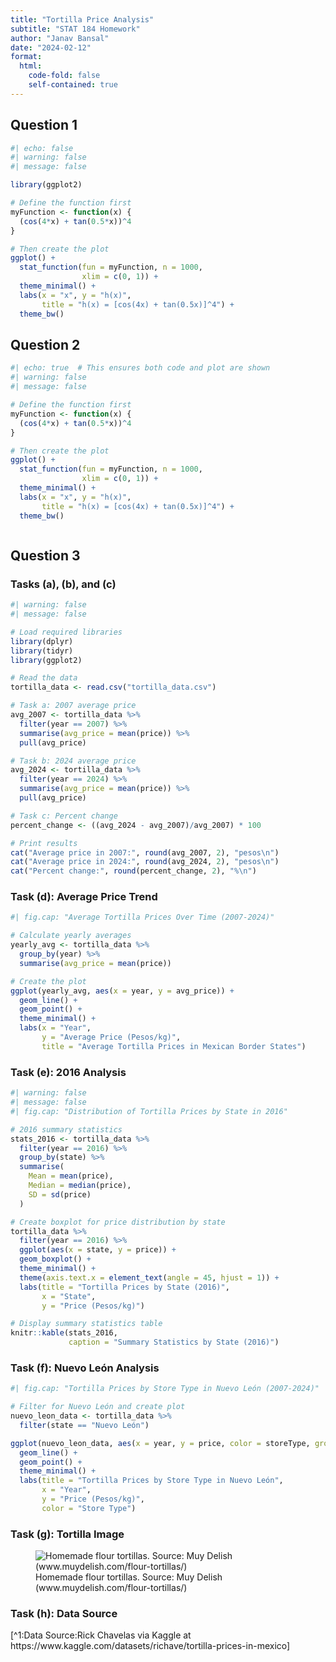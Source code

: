 ```yaml
---
title: "Tortilla Price Analysis"
subtitle: "STAT 184 Homework"
author: "Janav Bansal"
date: "2024-02-12"
format:
  html:
    code-fold: false
    self-contained: true
---
```


## Question 1

```r
#| echo: false
#| warning: false
#| message: false

library(ggplot2)

# Define the function first
myFunction <- function(x) {
  (cos(4*x) + tan(0.5*x))^4
}

# Then create the plot
ggplot() +
  stat_function(fun = myFunction, n = 1000,
                xlim = c(0, 1)) +
  theme_minimal() +
  labs(x = "x", y = "h(x)",
       title = "h(x) = [cos(4x) + tan(0.5x)]^4") +
  theme_bw()
```

## Question 2

```r
#| echo: true  # This ensures both code and plot are shown
#| warning: false
#| message: false

# Define the function first
myFunction <- function(x) {
  (cos(4*x) + tan(0.5*x))^4
}

# Then create the plot
ggplot() +
  stat_function(fun = myFunction, n = 1000,
                xlim = c(0, 1)) +
  theme_minimal() +
  labs(x = "x", y = "h(x)",
       title = "h(x) = [cos(4x) + tan(0.5x)]^4") +
  theme_bw()



```

## Question 3

### Tasks (a), (b), and (c)

```r

#| warning: false
#| message: false

# Load required libraries
library(dplyr)
library(tidyr)
library(ggplot2)

# Read the data
tortilla_data <- read.csv("tortilla_data.csv")

# Task a: 2007 average price
avg_2007 <- tortilla_data %>%
  filter(year == 2007) %>%
  summarise(avg_price = mean(price)) %>%
  pull(avg_price)

# Task b: 2024 average price
avg_2024 <- tortilla_data %>%
  filter(year == 2024) %>%
  summarise(avg_price = mean(price)) %>%
  pull(avg_price)

# Task c: Percent change
percent_change <- ((avg_2024 - avg_2007)/avg_2007) * 100

# Print results
cat("Average price in 2007:", round(avg_2007, 2), "pesos\n")
cat("Average price in 2024:", round(avg_2024, 2), "pesos\n")
cat("Percent change:", round(percent_change, 2), "%\n")
```

### Task (d): Average Price Trend

```r
#| fig.cap: "Average Tortilla Prices Over Time (2007-2024)"

# Calculate yearly averages
yearly_avg <- tortilla_data %>%
  group_by(year) %>%   
  summarise(avg_price = mean(price)) 

# Create the plot
ggplot(yearly_avg, aes(x = year, y = avg_price)) +  
  geom_line() +
  geom_point() +
  theme_minimal() +
  labs(x = "Year", 
       y = "Average Price (Pesos/kg)",
       title = "Average Tortilla Prices in Mexican Border States")

```

### Task (e): 2016 Analysis

```r
#| warning: false
#| message: false
#| fig.cap: "Distribution of Tortilla Prices by State in 2016"

# 2016 summary statistics
stats_2016 <- tortilla_data %>%
  filter(year == 2016) %>%
  group_by(state) %>%
  summarise(
    Mean = mean(price),
    Median = median(price),
    SD = sd(price)
  )

# Create boxplot for price distribution by state
tortilla_data %>%
  filter(year == 2016) %>%
  ggplot(aes(x = state, y = price)) +
  geom_boxplot() +
  theme_minimal() +
  theme(axis.text.x = element_text(angle = 45, hjust = 1)) +
  labs(title = "Tortilla Prices by State (2016)",
       x = "State",
       y = "Price (Pesos/kg)")

# Display summary statistics table
knitr::kable(stats_2016, 
             caption = "Summary Statistics by State (2016)")
```

### Task (f): Nuevo León Analysis

```r
#| fig.cap: "Tortilla Prices by Store Type in Nuevo León (2007-2024)"

# Filter for Nuevo León and create plot
nuevo_leon_data <- tortilla_data %>%
  filter(state == "Nuevo León")

ggplot(nuevo_leon_data, aes(x = year, y = price, color = storeType, group = storeType)) + 
  geom_line() +
  geom_point() +
  theme_minimal() +
  labs(title = "Tortilla Prices by Store Type in Nuevo León",
       x = "Year",
       y = "Price (Pesos/kg)",
       color = "Store Type")
```

### Task (g): Tortilla Image

![Homemade flour tortillas. Source: Muy Delish (www.muydelish.com/flour-tortillas/)](download.jpg)

### Task (h): Data Source

\[\^1:Data Source:Rick Chavelas via Kaggle at https://www.kaggle.com/datasets/richave/tortilla-prices-in-mexico\]
